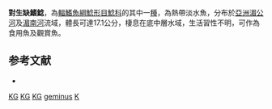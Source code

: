 {{no footnotes|time=2015-07-28T08:01:44+00:00}}
{{Speciesbox
| genus = Kryptopterus
| species = geminus
| status = LC
| status_system = IUCN3.1
| authority = [[Ng|Ng]], 2003
| synonyms = 
}}

'''對生缺鰭鯰'''，為[[輻鰭魚綱|輻鰭魚綱]][[鯰形目|鯰形目]][[鯰科|鯰科]]的其中一[[種|種]]，為熱帶淡水魚，分布於[[亞洲|亞洲]][[湄公河|湄公河]]及[[湄南河|湄南河]]流域，體長可達17.1公分，棲息在底中層水域，生活習性不明，可作為食用魚及觀賞魚。

==参考文献==
*{{FishBase_species|genus=Kryptopterus|species=geminus |year=2015|month=7}}

{{Taxonbar}}

[[Category:IUCN红色名录无危物种|KG]]
[[Category:食用魚|KG]]
[[Category:觀賞魚|KG]]
[[Category:缺鰭鯰屬|geminus]]
[[Category:2003年描述的鱼类|K]]